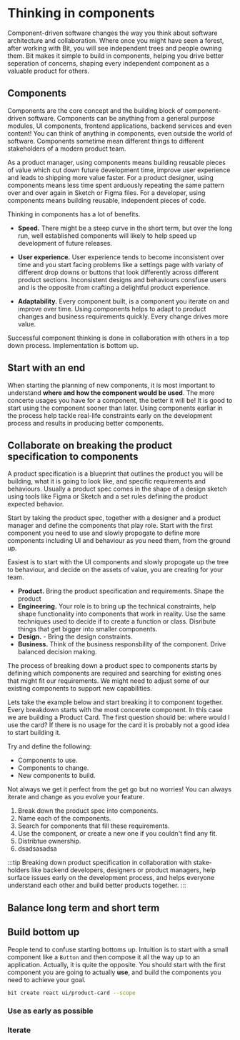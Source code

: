 
# Thinking in components

<Subtitle>
  Component-driven software changes the way you think about software architecture and collaboration. Where once you might have seen a forest, after working with Bit, 
  you will see independent trees and people owning them. Bit makes it simple to build in components, helping you drive better seperation of concerns, shaping every independent component as a
  valuable product for others. 
</Subtitle>

## Components
Components are the core concept and the building block of component-driven software. Components can be anything from a general purpose modules, UI components, frontend applications, 
backend services and even content! You can think of anything in components, even outside the world of software.
Components sometime mean different things to different stakeholders of a modern product team.

As a product manager, using components means building reusable pieces of value which cut down future development time, improve user experience and leads to shipping more value faster.
For a product designer, using components means less time spent arduously repeating the same pattern over and over again in Sketch or Figma files.
For a developer, using components means building reusable, independent pieces of code.

Thinking in components has a lot of benefits.

- **Speed.** There might be a steep curve in the short term, but over the long run, well established components will likely to help speed up development
of future releases. 

- **User experience.** User experience tends to become inconsistent over time and you start facing problems like a settings page with variaty of different drop downs
or buttons that look differently across different product sections. Inconsistent designs and behaviours consfuse users and is the opposite from crafting a 
delightful product experience.

- **Adaptability.** Every component built, is a component you iterate on and improve over time. Using components helps to adapt to product changes and business requirements quickly. 
Every change drives more value. 

Successful component thinking is done in collaboration with others in a top down process. Implementation is bottom up.

## Start with an end
When starting the planning of new components, it is most important to understand **where and how the component would be used**.
The more concerte usages you have for a component, the better it will be! It is good to start using the component sooner than later. Using components earliar in the process
help tackle real-life constraints early on the development process and results in producing better components.

<TopInventions />

   
## Collaborate on breaking the product specification to components
A product specification is a blueprint that outlines the product you will be building, what it is going to look like, and specific requirements and behaviours. Usually
a product spec comes in the shape of a design sketch using tools like Figma or Sketch and a set rules defining the product expected behavior.

Start by taking the product spec, together with a designer and a product manager and define the components that play role. Start with the first component you need to use
and slowly propogate to define more components including UI and behaviour as you need them, from the ground up.

Easiest is to start with the UI
components and slowly propogate up the tree to behaviour, and decide on the assets of value, you are creating for your team. 

- **Product.** Bring the product specification and requirements. Shape the product  
- **Engineering.** Your role is to bring up the technical constraints, help shape functionality into components that work in reality. Use the same techniques used
to decide if to create a function or class. Disribute things that get bigger into smaller components.
- **Design.** - Bring the design constraints.
- **Business.** Think of the business responsbility of the component. Drive balanced decision making.

The process of breaking down a product spec to components starts by defining which components are required and searching for existing ones that might fit our requirements. We might need 
to adjust some of our existing components to support new capabilities.

Lets take the example below and start breaking it to component together. Every breakdown starts with the most concerete component. In this case we are building a
Product Card. The first question should be: where would I use the card? If there is no usage for the card it is probably not a good idea to start building it.

Try and define the following:

- Components to use.
- Components to change.
- New components to build.

Not always we get it perfect from the get go but no worries! You can always iterate and change as you evolve your feature.
<!-- TODO: force nav blue highlithing on all components in the below. -->

<ArchitectureBreakdown />

1. Break down the product spec into components.
2. Name each of the components.
3. Search for components that fill these requirements.
4. Use the component, or create a new one if you couldn't find any fit.
5. Distribtue ownership.
6. dsadsasadsa

:::tip
Breaking down product specification in collaboration with stake-holders like backend developers, designers or product managers, help surface issues early on the development process, 
and helps everyone understand each other and build better products together.
:::

## Balance long term and short term



## Build bottom up
People tend to confuse starting bottoms up. Intuition is to start with a small component like a `Button` and then compose it all the way
up to an application. Actually, it is quite the opposite. You should start with the first component you are going to actually **use**, and build the components you need
to achieve your goal.

```bash
bit create react ui/product-card --scope 
```


### Use as early as possible

### Iterate


